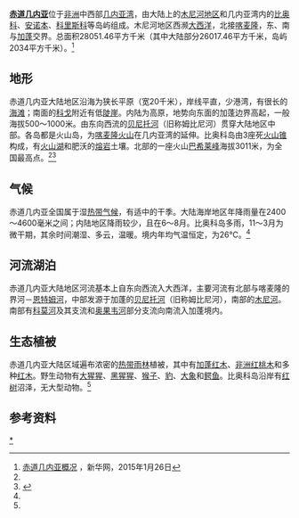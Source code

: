 {{Country geography
|name = 赤道几内亚
|map = Chidao Jineiya-zh.png
|map size = 300
|continent = 非洲
|region = [[西非|西非]]
|coordinates = {{Coord|2|00|N|10|00|E|type:country}}
|area ranking = 145
|km area = 28,051
|percent land = 
|percent water = 
|km coastline = 482
|borders = 全长：{{convert|528|km|mi|abbr=on}}<br />[[喀麦隆|喀麦隆]]：{{convert|183|km|mi|abbr=on}}<br />[[加蓬|加蓬]]：{{convert|345|km|mi|abbr=on}}
|highest point = [[巴希莱峰|巴希莱峰]] {{convert|3011|m|ft|0|abbr=on}}
|lowest point =  [[大西洋|大西洋]]  {{convert|0|m|ft|0|abbr=on}}
|longest river = [[贝尼托河|贝尼托河]]（姆比尼河） 
|largest lake = 
}}
'''[[赤道几内亚|赤道几内亚]]'''位于[[非洲|非洲]]中西部[[几内亚湾|几内亚湾]]，由大陆上的[[大陆大区_(赤道几内亚)|木尼河地区]]和几内亚湾内的[[比奥科岛|比奥科]]、[[安诺本岛|安诺本]]、[[科里斯科岛|科里斯科]]等岛屿组成。木尼河地区西濒[[大西洋|大西洋]]，北接[[喀麦隆|喀麦隆]]，东、南与[[加蓬|加蓬]]交界。总面积28051.46平方千米（其中大陆部分26017.46平方千米，岛屿2034平方千米）。<ref name="新华网">[http://news.xinhuanet.com/ziliao/2002-06/19/content_447489.htm 赤道几内亚概况] {{Wayback|url=http://news.xinhuanet.com/ziliao/2002-06/19/content_447489.htm |date=20151030021716 }}，新华网，2015年1月26日</ref>

==地形==
赤道几内亚大陆地区沿海为狭长平原（宽20千米），岸线平直，少港湾，有很长的[[海滩|海滩]]；南面的[[科戈|科戈]]附近有低[[陡崖|陡崖]]。内陆为高原，地势向东面的加蓬边界高起，一般海拔500～1000米。由东向西流的[[贝尼托河|贝尼托河]]（旧称姆比尼河）贯穿大陆地区中部。各岛都是火山岛，为[[喀麦隆火山|喀麦隆火山]]在几内亚湾的延伸。比奥科岛由3座死[[火山锥|火山锥]]构成，有[[火山湖|火山湖]]和肥沃的[[熔岩|熔岩]]土壤。北部的一座火山[[巴希莱峰|巴希莱峰]]海拔3011米，为全国最高点。<ref name="新华网"/><ref name="大不列颠百科全书">{{cite book zh |author=|title=《大不列颠百科全书：国际中文版·第六卷》|format=M|edition=1 |location=北京 |publisher=中国大百科全书出版社 |date=1999年4月 |pages=98页 |id= ISBN 7-5000-6060-2}}</ref>
==气候==
赤道几内亚全国属于湿[[热带气候|热带气候]]，有适中的干季。大陆海岸地区年降雨量在2400～4600毫米之间；内陆地区降雨较少，且在6～8月。比奥科岛多雨，11～3月为微干期，其余时间潮湿、多云，温暖。境内年均气温恒定，为26℃。<ref name="大不列颠百科全书"/>
==河流湖泊==
赤道几内亚大陆地区河流基本上自东向西流入大西洋，主要河流有北部与喀麦隆的界河－[[恩特姆河|恩特姆河]]，中部发源于加蓬的[[贝尼托河|贝尼托河]]（旧称姆比尼河），南部的[[木尼河|木尼河]]。南部有[[科莫河|科莫河]]及其支流和[[奥果韦河|奥果韦河]]部分支流向南流入加蓬境内。
==生态植被==
赤道几内亚大陆区域遍布浓密的[[热带雨林|热带雨林]]植被，其中有[[加蓬红木|加蓬红木]]、[[非洲红桃木|非洲红桃木]]和多种[[红木|红木]]。野生动物有[[大猩猩|大猩猩]]、[[黑猩猩|黑猩猩]]、[[猴子|猴子]]、[[豹|豹]]、[[非洲象|大象]]和[[鳄鱼|鳄鱼]]。比奥科岛沿岸有[[红树|红树]]沼泽，无大型动物。<ref name="大不列颠百科全书"/>

==参考资料==
{{reflist}}
{{Commonscat|Geography of Equatorial Guinea}}

{{非洲題目|地理}}
[[Category:赤道几内亚地理|*]]